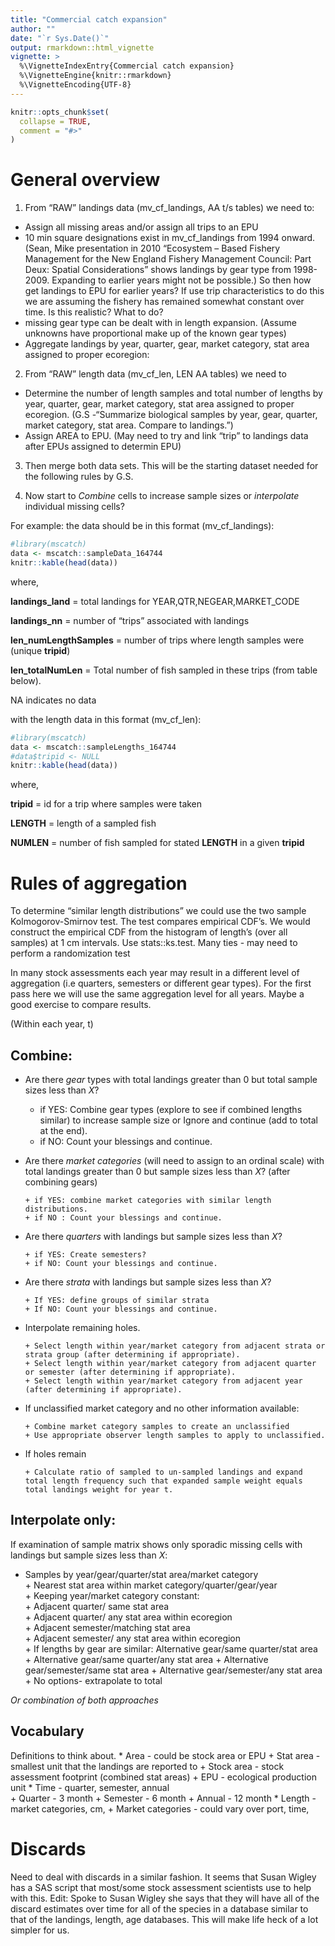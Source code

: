 ```yaml
---
title: "Commercial catch expansion"
author: ""
date: "`r Sys.Date()`"
output: rmarkdown::html_vignette
vignette: >
  %\VignetteIndexEntry{Commercial catch expansion}
  %\VignetteEngine{knitr::rmarkdown}
  %\VignetteEncoding{UTF-8}
---
```


```r
knitr::opts_chunk$set(
  collapse = TRUE,
  comment = "#>"
)
```

# General overview

1. From "RAW" landings data (mv_cf_landings, AA t/s tables) we need to:

* Assign all missing areas and/or assign all trips to an EPU
* 10 min square designations exist in mv_cf_landings from 1994 onward. (Sean, Mike presentation in 2010 "Ecosystem – Based Fishery Management for the New England Fishery Management Council: Part Deux: Spatial Considerations" shows landings by gear type from 1998-2009. Expanding to earlier years might not be possible.) So then how get landings to EPU for earlier years? If use trip characteristics to do this we are assuming the fishery has remained somewhat constant over time. Is this realistic? What to do?
* missing gear type can be dealt with in length expansion. (Assume unknowns have proportional make up of the known gear types)
* Aggregate landings by year, quarter, gear, market category, stat area assigned to proper ecoregion:

2. From "RAW" length data (mv_cf_len, LEN AA tables) we need to 

* Determine the number of length samples and total number of lengths by year, quarter, gear, market category, stat area assigned to proper ecoregion. (G.S -"Summarize biological samples by year, gear, quarter, market category, stat area. Compare to landings.")
* Assign AREA to EPU. (May need to try and link "trip" to landings data after EPUs assigned to determin EPU)

3. Then merge both data sets. This will be the starting dataset needed for the following rules by G.S.

4. Now start to  *Combine* cells to increase sample sizes or *interpolate* individual missing cells? 

For example: the data should be in this format (mv_cf_landings):
``` r
#library(mscatch)
data <- mscatch::sampleData_164744
knitr::kable(head(data))
```

where,

**landings_land** = total landings for YEAR,QTR,NEGEAR,MARKET_CODE

**landings_nn** = number of "trips" associated with landings

**len_numLengthSamples** = number of trips where length samples were (unique **tripid**)

**len_totalNumLen** = Total number of fish sampled in these trips (from table below).

NA indicates no data

with the length data in this format (mv_cf_len):

``` r
#library(mscatch)
data <- mscatch::sampleLengths_164744
#data$tripid <- NULL
knitr::kable(head(data))
```

where,

**tripid** = id for a trip where samples were taken

**LENGTH** = length of a sampled fish

**NUMLEN** = number of fish sampled for stated **LENGTH** in a given **tripid**



# Rules of aggregation

To determine "similar length distributions" we could use the two sample Kolmogorov-Smirnov test. The test compares empirical CDF's. We would construct the empirical CDF from the histogram of length's (over all samples) at 1 cm intervals. Use stats::ks.test. Many ties - may need to perform a randomization test

In many stock assessments each year may result in a different level of aggregation (i.e quarters, semesters or different gear types).
For the first pass here we will use the same aggregation level for all years. Maybe a good exercise to compare results.

(Within each year, t)

## Combine:

* Are there *gear* types with total landings greater than 0 but total sample sizes less than *X*?

    + if YES: Combine gear types (explore to see if combined lengths similar) to increase sample size or Ignore and continue (add to total at the end).
    + if NO: Count your blessings and continue.  
    
* Are there *market categories* (will need to assign to an ordinal scale) with total landings greater than 0 but sample sizes less than *X*? (after combining gears)

	  + if YES: combine market categories with similar length distributions. 
	  + if NO : Count your blessings and continue.  
	  
* Are there *quarters* with landings but sample sizes less than *X*?  

	  + if YES: Create semesters?  
	  + if NO: Count your blessings and continue.  
	  
* Are there *strata* with landings but sample sizes less than *X*?  

	  + If YES: define groups of similar strata  
	  + If NO: Count your blessings and continue.  
	  
* Interpolate remaining holes.  

	  + Select length within year/market category from adjacent strata or strata group (after determining if appropriate).  
	  + Select length within year/market category from adjacent quarter or semester (after determining if appropriate).  
	  + Select length within year/market category from adjacent year (after determining if appropriate).  
	  
* If unclassified market category and no other information available:  

	  + Combine market category samples to create an unclassified  
	  + Use appropriate observer length samples to apply to unclassified. 
	  
* If holes remain  

	  + Calculate ratio of sampled to un-sampled landings and expand total length frequency such that expanded sample weight equals total landings weight for year t.





## Interpolate only:
If examination of sample matrix shows only sporadic missing cells with landings but sample sizes less than *X*:  

* Samples by year/gear/quarter/stat area/market category  
	  + Nearest stat area within market category/quarter/gear/year  
	  	  + Keeping year/market category constant:  
	  	  	  + Adjacent quarter/ same stat area  
	  	  	  	  + Adjacent quarter/ any stat area within ecoregion  
	  	  	  	  	  + Adjacent semester/matching stat area  
	  	  	  	  	  	  + Adjacent semester/ any stat area within ecoregion  
                            +  If lengths by gear are similar: Alternative gear/same quarter/stat area	
	  	  	  	  	  	  	  	  + Alternative gear/same quarter/any stat area
	  	  	  	  	  	  	  	  	  + Alternative gear/semester/same stat area
	  	  	  	  	  	  	  	  	  	  + Alternative gear/semester/any stat area
	  	  	  	  	  	  	  	  	  	  	  + No options- extrapolate to total

*Or combination of both approaches*

## Vocabulary
Definitions to think about.
* Area - could be stock area or EPU
	  + Stat area - smallest unit that the landings are reported to 
	  + Stock area - stock assessment footprint (combined stat areas)
	  + EPU - ecological production unit
* Time - quarter, semester, annual	
	  + Quarter - 3 month
	  + Semester - 6 month
	  + Annual - 12 month
* Length - market categories, cm, 
	  + Market categories - could vary over port, time, 


# Discards

Need to deal with discards in a similar fashion.
It seems that Susan Wigley has a SAS script that most/some stock assessment scientists use to help with this.
Edit: Spoke to Susan Wigley she says that they will have all of the discard estimates over time for all of the species in a database similar to that of the landings, length, age databases. This will make life heck of a lot simpler for us.
			
	



